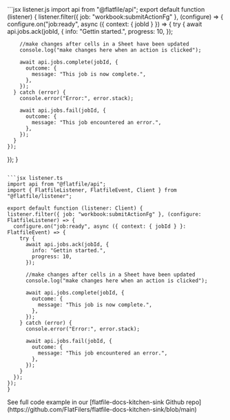 <CodeGroup>
```jsx listener.js
import api from "@flatfile/api";
export default function (listener) {
  listener.filter({ job: "workbook:submitActionFg" }, (configure) => {
    configure.on("job:ready", async ({ context: { jobId } }) => {
      try {
        await api.jobs.ack(jobId, {
          info: "Gettin started.",
          progress: 10,
        });

        //make changes after cells in a Sheet have been updated
        console.log("make changes here when an action is clicked");

        await api.jobs.complete(jobId, {
          outcome: {
            message: "This job is now complete.",
          },
        });
      } catch (error) {
        console.error("Error:", error.stack);

        await api.jobs.fail(jobId, {
          outcome: {
            message: "This job encountered an error.",
          },
        });
      }
    });
  });
}
  ```

```jsx listener.ts
import api from "@flatfile/api";
import { FlatfileListener, FlatfileEvent, Client } from "@flatfile/listener";

export default function (listener: Client) {
  listener.filter({ job: "workbook:submitActionFg" }, (configure: FlatfileListener) => {
    configure.on("job:ready", async ({ context: { jobId } }: FlatfileEvent) => {
      try {
        await api.jobs.ack(jobId, {
          info: "Gettin started.",
          progress: 10,
        });

        //make changes after cells in a Sheet have been updated
        console.log("make changes here when an action is clicked");

        await api.jobs.complete(jobId, {
          outcome: {
            message: "This job is now complete.",
          },
        });
      } catch (error) {
        console.error("Error:", error.stack);

        await api.jobs.fail(jobId, {
          outcome: {
            message: "This job encountered an error.",
          },
        });
      }
    });
  });
}
```
</CodeGroup>
See full code example in our [flatfile-docs-kitchen-sink Github repo](https://github.com/FlatFilers/flatfile-docs-kitchen-sink/blob/main)
